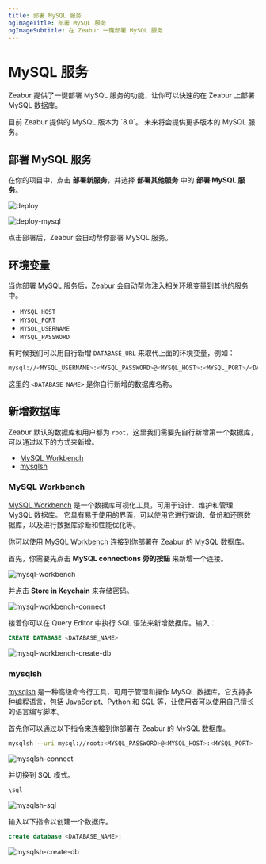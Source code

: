 ```yaml
---
title: 部署 MySQL 服务
ogImageTitle: 部署 MySQL 服务
ogImageSubtitle: 在 Zeabur 一键部署 MySQL 服务
---
```



# MySQL 服务

Zeabur 提供了一键部署 MySQL 服务的功能，让你可以快速的在 Zeabur 上部署 MySQL 数据库。

<Callout type="info" emoji="ℹ️">
  目前 Zeabur 提供的 MySQL 版本为 `8.0`。
  未来将会提供更多版本的 MySQL 服务。
</Callout>

## 部署 MySQL 服务

在你的项目中，点击 **部署新服务**，并选择 **部署其他服务** 中的 **部署 MySQL 服务**。

![deploy](/framework/deploy.zh-CN.png)

![deploy-mysql](/databases/deploy-mysql.zh-CN.png)

点击部署后，Zeabur 会自动帮你部署 MySQL 服务。

## 环境变量

当你部署 MySQL 服务后，Zeabur 会自动帮你注入相关环境变量到其他的服务中。

 - `MYSQL_HOST`
 - `MYSQL_PORT`
 - `MYSQL_USERNAME`
 - `MYSQL_PASSWORD`

有时候我们可以用自行新增 `DATABASE_URL` 来取代上面的环境变量，例如：

```bash copy
mysql://<MYSQL_USERNAME>:<MYSQL_PASSWORD>@<MYSQL_HOST>:<MYSQL_PORT>/<DATABASE_NAME>
```

这里的 `<DATABASE_NAME>` 是你自行新增的数据库名称。

## 新增数据库

Zeabur 默认的数据库和用户都为 `root`，这里我们需要先自行新增第一个数据库，可以通过以下的方式来新增。

 - [MySQL Workbench](#mysql-workbench)
 - [mysqlsh](#mysqlsh)

### MySQL Workbench

[MySQL Workbench](https://www.mysql.com/products/workbench/) 是一个数据库可视化工具，可用于设计、维护和管理 MySQL 数据库。
它具有易于使用的界面，可以使用它进行查询、备份和还原数据库，以及进行数据库诊断和性能优化等。

你可以使用 [MySQL Workbench](https://www.mysql.com/products/workbench/) 连接到你部署在 Zeabur 的 MySQL 数据库。

首先，你需要先点击 **MySQL connections 旁的按鈕** 来新增一个连接。

![mysql-workbench](/databases/mysql/mysql-workbench.png)

并点击 **Store in Keychain** 来存储密码。

![mysql-workbench-connect](/databases/mysql/mysql-workbench-connect.png)

接着你可以在 Query Editor 中执行 SQL 语法来新增数据库。输入：

```sql copy
CREATE DATABASE <DATABASE_NAME>
```

![mysql-workbench-create-db](/databases/mysql/mysql-workbench-create-db.png)

### mysqlsh

[mysqlsh](https://dev.mysql.com/doc/mysql-shell/8.0/en/) 是一种高级命令行工具，可用于管理和操作 MySQL 数据库。它支持多种编程语言，包括 JavaScript、Python 和 SQL 等，让使用者可以使用自己擅长的语言编写脚本。

首先你可以通过以下指令来连接到你部署在 Zeabur 的 MySQL 数据库。

```bash copy
mysqlsh --uri mysql://root:<MYSQL_PASSWORD>@<MYSQL_HOST>:<MYSQL_PORT>
```

![mysqlsh-connect](/databases/mysql/mysqlsh-connect.png)

并切换到 SQL 模式。

```bash copy
\sql
```

![mysqlsh-sql](/databases/mysql/mysqlsh-sql.png)

输入以下指令以创建一个数据库。

```sql copy
create database <DATABASE_NAME>;
```

![mysqlsh-create-db](/databases/mysql/mysqlsh-create-db.png)

